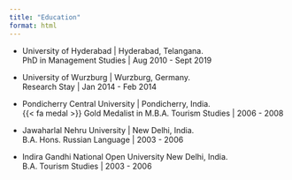 ```yaml
---
title: "Education"
format: html
---
```


- University of Hyderabad | Hyderabad, Telangana.  
PhD in Management Studies | Aug 2010 - Sept 2019

- University of Wurzburg | Wurzburg, Germany.   
Research Stay | Jan 2014 - Feb 2014

- Pondicherry Central University | Pondicherry, India.      
{{< fa medal >}} Gold Medalist in M.B.A. Tourism Studies | 2006 - 2008 

- Jawaharlal Nehru University | New Delhi, India.   
B.A. Hons. Russian Language | 2003 - 2006

- Indira Gandhi National Open University New Delhi, India.   
B.A. Tourism Studies | 2003 - 2006

